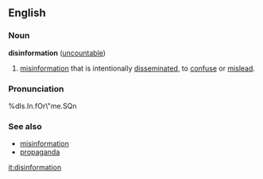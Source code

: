 ==English==
===Noun===
'''disinformation''' ([[uncountable]])
#[[misinformation]] that is intentionally [[disseminated]], to [[confuse]] or [[mislead]].
===Pronunciation===
%dIs.In.fOr\"me.SQn
=== See also ===
*[[misinformation]]
*[[propaganda]]

[[it:disinformation]]